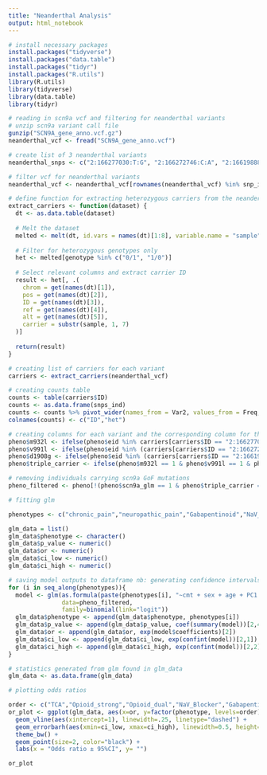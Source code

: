 ---
title: "Neanderthal Analysis"
output: html_notebook
---

```{r}
# install necessary packages
install.packages("tidyverse")
install.packages("data.table")
install.packages("tidyr")
install.packages("R.utils")
library(R.utils)
library(tidyverse)
library(data.table)
library(tidyr)
```



```{r}
# reading in scn9a vcf and filtering for neanderthal variants
# unzip scn9a variant call file
gunzip("SCN9A_gene_anno.vcf.gz")
neanderthal_vcf <- fread("SCN9A_gene_anno.vcf")

# create list of 3 neanderthal variants
neanderthal_snps <- c("2:166277030:T:G", "2:166272746:C:A", "2:166198883:T:C")

# filter vcf for neanderthal variants
neanderthal_vcf <- neanderthal_vcf[rownames(neanderthal_vcf) %in% snp_ids]
```



```{r}
# define function for extracting heterozygous carriers from the neanderthal vcf
extract_carriers <- function(dataset) {
  dt <- as.data.table(dataset)
  
  # Melt the dataset
  melted <- melt(dt, id.vars = names(dt)[1:8], variable.name = "sample", value.name = "genotype")
  
  # Filter for heterozygous genotypes only
  het <- melted[genotype %in% c("0/1", "1/0")]
  
  # Select relevant columns and extract carrier ID
  result <- het[, .(
    chrom = get(names(dt)[1]),
    pos = get(names(dt)[2]),
    ID = get(names(dt)[3]),
    ref = get(names(dt)[4]),
    alt = get(names(dt)[5]),
    carrier = substr(sample, 1, 7)
  )]
  
  return(result)
}

# creating list of carriers for each variant
carriers <- extract_carriers(neanderthal_vcf)
```


```{r}
# creating counts table
counts <- table(carriers$ID)
counts <- as.data.frame(snps_ind)
counts <- counts %>% pivot_wider(names_from = Var2, values_from = Freq, values_fill = NA)
colnames(counts) <- c("ID","het")

```


```{r}
# creating columns for each variant and the corresponding column for those carrying all three variants
pheno$m932l <- ifelse(pheno$eid %in% carriers[carriers$ID == "2:166277030:T:G", ]$eid, 1, 0)
pheno$v991l <- ifelse(pheno$eid %in% (carriers[carriers$ID == "2:166272746:C:A",])$eid, 1, 0)
pheno$d1908g <- ifelse(pheno$eid %in% (carriers[carriers$ID == "2:166198883:T:C",])$eid, 1, 0)
pheno$triple_carrier <- ifelse(pheno$m932l == 1 & pheno$v991l == 1 & pheno$d1908g == 1, 1, 0)
```


```{r}
# removing individuals carrying scn9a GoF mutations
pheno_filtered <- pheno[!(pheno$scn9a_glm == 1 & pheno$triple_carrier == 0),]
```



```{r}
# fitting glm

phenotypes <- c("chronic_pain","neuropathic_pain","Gabapentinoid","NaV_Blocker","Opioid_dual","Opioid_strong","TCA")

glm_data = list()
glm_data$phenotype <- character()
glm_data$p_value <- numeric()
glm_data$or <- numeric()
glm_data$ci_low <- numeric()
glm_data$ci_high <- numeric()

# saving model outputs to dataframe nb: generating confidence intervals can take some time
for (i in seq_along(phenotypes)){
  model <- glm(as.formula(paste(phenotypes[i], "~cmt + sex + age + PC1 + PC2 + PC3 + PC4 + PC5 + PC6 + PC7 + PC8 + PC9 + PC10")),
               data=pheno_filtered,
               family=binomial(link="logit"))
  glm_data$phenotype <- append(glm_data$phenotype, phenotypes[i])
  glm_data$p_value <- append(glm_data$p_value, coef(summary(model))[2,4])
  glm_data$or <- append(glm_data$or, exp(model$coefficients)[2])
  glm_data$ci_low <- append(glm_data$ci_low, exp(confint(model))[2,1])
  glm_data$ci_high <- append(glm_data$ci_high, exp(confint(model))[2,2])
}

# statistics generated from glm found in glm_data
glm_data <- as.data.frame(glm_data)
```



```{r}
# plotting odds ratios

order <- c("TCA","Opioid_strong","Opioid_dual","NaV_Blocker","Gabapentinoid","neuropathic_pain","chronic_pain")
or_plot <- ggplot(glm_data, aes(x=or, y=factor(phenotype, levels=order))) + 
  geom_vline(aes(xintercept=1), linewidth=.25, linetype="dashed") +
  geom_errorbarh(aes(xmin=ci_low, xmax=ci_high), linewidth=0.5, height=0.25) + 
  theme_bw() + 
  geom_point(size=2, color="black") +
  labs(x = "Odds ratio ± 95%CI", y= "")

or_plot
```












